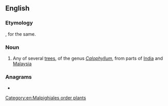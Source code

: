 ==English==
{{rfi|en}}
{{wikipedia|Calophyllum}}
{{wikispecies|Calophyllum}}

===Etymology===
{{bor|en|ta|புன்னை}}, {{doublet|en|poon|nocap=1}} for the same.

===Noun===
{{en-noun}}

# Any of several [[tree]]s, of the genus ''[[Calophyllum]]'', from parts of [[India]] and [[Malaysia]]

===Anagrams===
* {{anagrams|en|a=ainnpu|punani}}

[[Category:en:Malpighiales order plants]]